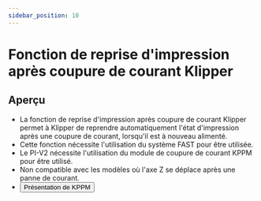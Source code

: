 ```yaml
---
sidebar_position: 10
---
```



# Fonction de reprise d'impression après coupure de courant Klipper

## Aperçu

- La fonction de reprise d'impression après coupure de courant Klipper permet à Klipper de reprendre automatiquement l'état d'impression après une coupure de courant, lorsqu'il est à nouveau alimenté.
- Cette fonction nécessite l'utilisation du système FAST pour être utilisée.
- Le PI-V2 nécessite l'utilisation du module de coupure de courant KPPM pour être utilisé.
- Non compatible avec les modèles où l'axe Z se déplace après une panne de courant.
- <Button variant="contained" disableElevation component="a" rel="noopener" href="/docs/ProductDoc/ExtensionBoard/fly-kppm">Présentation de KPPM</Button>



<KPPM power_pine="!host:gpiochip0/gpio260" />
